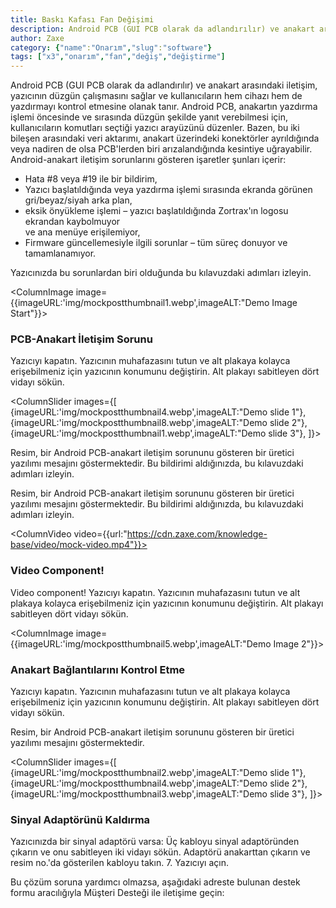 ```yaml
---
title: Baskı Kafası Fan Değişimi
description: Android PCB (GUI PCB olarak da adlandırılır) ve anakart arasındaki iletişim, yazıcının düzgün çalışmasını sağlar ve kullanıcıların hem cihazı hem de yazdırmayı kontrol etmesine olanak tanır.
author: Zaxe
category: {"name":"Onarım","slug":"software"}
tags: ["x3","onarım","fan","değiş","değiştirme"]
---
```


Android PCB (GUI PCB olarak da adlandırılır) ve anakart arasındaki iletişim, yazıcının düzgün çalışmasını sağlar ve kullanıcıların hem cihazı hem de yazdırmayı kontrol etmesine olanak tanır.
Android PCB, anakartın yazdırma işlemi öncesinde ve sırasında düzgün şekilde yanıt verebilmesi için, kullanıcıların komutları seçtiği yazıcı arayüzünü düzenler.
Bazen, bu iki bileşen arasındaki veri aktarımı, anakart üzerindeki konektörler ayrıldığında veya nadiren de olsa PCB'lerden biri arızalandığında kesintiye uğrayabilir.
Android-anakart iletişim sorunlarını gösteren işaretler şunları içerir:

- Hata #8 veya #19 ile bir bildirim,
- Yazıcı başlatıldığında veya yazdırma işlemi sırasında ekranda görünen gri/beyaz/siyah arka plan,
- eksik önyükleme işlemi – yazıcı başlatıldığında Zortrax'ın logosu ekrandan kaybolmuyor <br/>ve ana menüye erişilemiyor,
- Firmware güncellemesiyle ilgili sorunlar – tüm süreç donuyor ve tamamlanamıyor.

Yazıcınızda bu sorunlardan biri olduğunda bu kılavuzdaki adımları izleyin.

<ColumnImage image={{imageURL:'img/mockpostthumbnail1.webp',imageALT:"Demo Image Start"}}>

### PCB-Anakart İletişim Sorunu

Yazıcıyı kapatın. Yazıcının muhafazasını tutun ve alt plakaya kolayca erişebilmeniz için yazıcının konumunu değiştirin. Alt plakayı sabitleyen dört vidayı sökün.

</ColumnImage>

<ColumnSlider
  images={[
    {imageURL:'img/mockpostthumbnail4.webp',imageALT:"Demo slide 1"},
    {imageURL:'img/mockpostthumbnail8.webp',imageALT:"Demo slide 2"},
    {imageURL:'img/mockpostthumbnail1.webp',imageALT:"Demo slide 3"},
  ]}>

Resim, bir Android PCB-anakart iletişim sorununu gösteren bir üretici yazılımı mesajını göstermektedir. Bu bildirimi aldığınızda, bu kılavuzdaki adımları izleyin.

<AlertBox alertType="danger">

Resim, bir Android PCB-anakart iletişim sorununu gösteren bir üretici yazılımı mesajını göstermektedir. Bu bildirimi aldığınızda, bu kılavuzdaki adımları izleyin.

</AlertBox>
</ColumnSlider>

<ColumnVideo video={{url:"https://cdn.zaxe.com/knowledge-base/video/mock-video.mp4"}}>
### Video Component!

Video component! Yazıcıyı kapatın. Yazıcının muhafazasını tutun ve alt plakaya kolayca erişebilmeniz için yazıcının konumunu değiştirin. Alt plakayı sabitleyen dört vidayı sökün.
</ColumnVideo>

<ColumnImage image={{imageURL:'img/mockpostthumbnail5.webp',imageALT:"Demo Image 2"}}>

### Anakart Bağlantılarını Kontrol Etme

Yazıcıyı kapatın. Yazıcının muhafazasını tutun ve alt plakaya kolayca erişebilmeniz için yazıcının konumunu değiştirin. Alt plakayı sabitleyen dört vidayı sökün.

<AlertBox alertType="info">

Resim, bir Android PCB-anakart iletişim sorununu gösteren bir üretici yazılımı mesajını göstermektedir.

</AlertBox>
</ColumnImage>

<ColumnSlider images={[
    {imageURL:'img/mockpostthumbnail2.webp',imageALT:"Demo slide 1"},
    {imageURL:'img/mockpostthumbnail4.webp',imageALT:"Demo slide 2"},
    {imageURL:'img/mockpostthumbnail3.webp',imageALT:"Demo slide 3"},
  ]}>

### Sinyal Adaptörünü Kaldırma

Yazıcınızda bir sinyal adaptörü varsa:
Üç kabloyu sinyal adaptöründen çıkarın ve onu sabitleyen iki vidayı sökün. Adaptörü anakarttan çıkarın ve resim no.'da gösterilen kabloyu takın. 7. Yazıcıyı açın.

Bu çözüm soruna yardımcı olmazsa, aşağıdaki adreste bulunan destek formu aracılığıyla Müşteri Desteği ile iletişime geçin:

</ColumnSlider>
